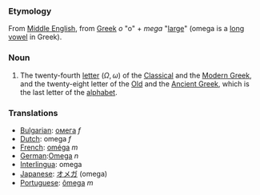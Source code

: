 === Etymology ===

From [[Middle English]], from [[Greek]] ''o'' "o" + ''mega'' "[[large]]" (omega is a [[long vowel]] in Greek).

=== Noun ===

# The twenty-fourth [[letter]] (<math>\Omega,\omega</math>) of the [[Classical Greek|Classical]] and the [[Greek|Modern Greek]], and the twenty-eight letter of the [[Old Greek|Old]] and the [[Ancient Greek]], which is the last letter of the [[alphabet]].

=== Translations ===
*[[Bulgarian]]: [[омега]] ''f''
*[[Dutch]]: omega ''f''
*[[French]]: [[oméga]] ''m''
*[[German]]:[[Omega]] ''n''
*[[Interlingua]]: omega
*[[Japanese]]: [[オメガ]] (omega)
*[[Portuguese]]: [[ômega]] ''m''